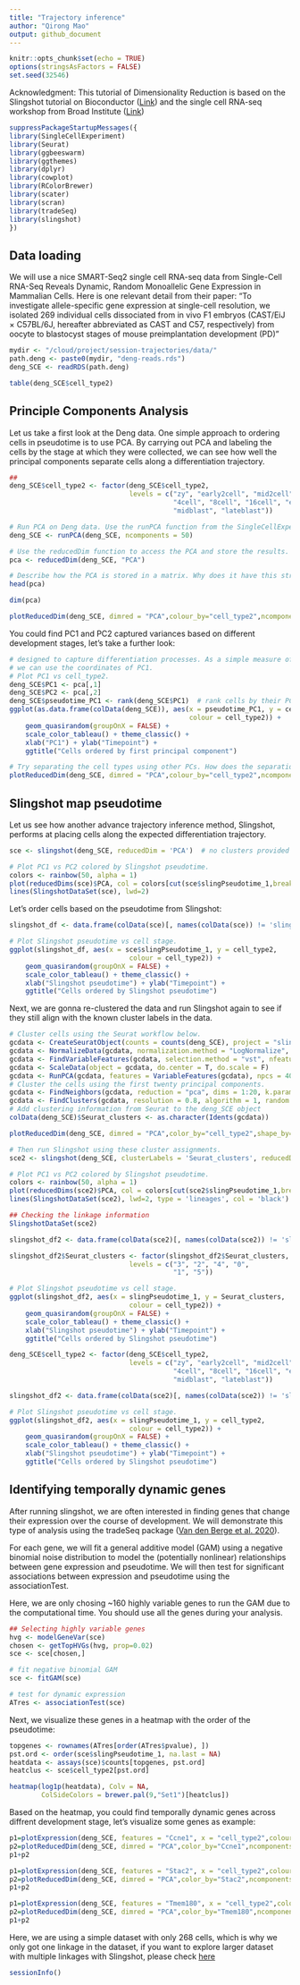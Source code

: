 ```yaml
---
title: "Trajectory inference"
author: "Qirong Mao"
output: github_document
---
```


```r
knitr::opts_chunk$set(echo = TRUE)
options(stringsAsFactors = FALSE)
set.seed(32546)
```

Acknowledgment: This tutorial of Dimensionality Reduction is based on the Slingshot tutorial on Bioconductor ([Link](https://bioconductor.org/packages/devel/bioc/vignettes/slingshot/inst/doc/vignette.html))
and the single cell RNA-seq workshop from Broad Institute ([Link](https://broadinstitute.github.io/2020_scWorkshop/trajectory-analysis.html))


```r
suppressPackageStartupMessages({
library(SingleCellExperiment)
library(Seurat)
library(ggbeeswarm)
library(ggthemes)
library(dplyr)
library(cowplot)
library(RColorBrewer)
library(scater)
library(scran)
library(tradeSeq)
library(slingshot)
})
```

## Data loading

We will use a nice SMART-Seq2 single cell RNA-seq data from Single-Cell RNA-Seq Reveals Dynamic, Random Monoallelic Gene Expression in Mammalian Cells. Here is one relevant detail from their paper: “To investigate allele-specific gene expression at single-cell resolution, we isolated 269 individual cells dissociated from in vivo F1 embryos (CAST/EiJ × C57BL/6J, hereafter abbreviated as CAST and C57, respectively) from oocyte to blastocyst stages of mouse preimplantation development (PD)”

```r
mydir <- "/cloud/project/session-trajectories/data/"
path.deng <- paste0(mydir, "deng-reads.rds")
deng_SCE <- readRDS(path.deng)
```


```r
table(deng_SCE$cell_type2)
```

## Principle Components Analysis

Let us take a first look at the Deng data. One simple approach to ordering cells in pseudotime is to use PCA. By carrying out PCA and labeling the cells by the stage at which they were collected, we can see how well the principal components separate cells along a differentiation trajectory.

```r
##
deng_SCE$cell_type2 <- factor(deng_SCE$cell_type2,
                              levels = c("zy", "early2cell", "mid2cell", "late2cell", 
                                         "4cell", "8cell", "16cell", "earlyblast",
                                         "midblast", "lateblast"))
```

```r
# Run PCA on Deng data. Use the runPCA function from the SingleCellExperiment package.
deng_SCE <- runPCA(deng_SCE, ncomponents = 50)

# Use the reducedDim function to access the PCA and store the results. 
pca <- reducedDim(deng_SCE, "PCA")

# Describe how the PCA is stored in a matrix. Why does it have this structure?
head(pca)
```

```r
dim(pca)
```



```r
plotReducedDim(deng_SCE, dimred = "PCA",colour_by="cell_type2",ncomponents = (1:2))
```

You could find PC1 and PC2 captured variances based on different development stages, let's take a further look:

```r
# designed to capture differentiation processes. As a simple measure of pseudotime 
# we can use the coordinates of PC1.
# Plot PC1 vs cell_type2. 
deng_SCE$PC1 <- pca[,1]
deng_SCE$PC2 <- pca[,2]
deng_SCE$pseudotime_PC1 <- rank(deng_SCE$PC1)  # rank cells by their PC1 score
ggplot(as.data.frame(colData(deng_SCE)), aes(x = pseudotime_PC1, y = cell_type2, 
                                             colour = cell_type2)) +
    geom_quasirandom(groupOnX = FALSE) +
    scale_color_tableau() + theme_classic() +
    xlab("PC1") + ylab("Timepoint") +
    ggtitle("Cells ordered by first principal component")
```

```r
# Try separating the cell types using other PCs. How does the separation look?
plotReducedDim(deng_SCE, dimred = "PCA",colour_by="cell_type2",ncomponents = (2:3))
```


## Slingshot map pseudotime

Let us see how another advance trajectory inference method, Slingshot, performs at placing cells along the expected differentiation trajectory.

```r
sce <- slingshot(deng_SCE, reducedDim = 'PCA')  # no clusters provided
```




```r
# Plot PC1 vs PC2 colored by Slingshot pseudotime.
colors <- rainbow(50, alpha = 1)
plot(reducedDims(sce)$PCA, col = colors[cut(sce$slingPseudotime_1,breaks=50)], pch=16, asp = 1)
lines(SlingshotDataSet(sce), lwd=2)

```
Let's order cells based on the pseudotime from Slingshot:

```r

slingshot_df <- data.frame(colData(sce)[, names(colData(sce)) != 'slingshot', drop=FALSE])

# Plot Slingshot pseudotime vs cell stage. 
ggplot(slingshot_df, aes(x = sce$slingPseudotime_1, y = cell_type2, 
                              colour = cell_type2)) +
    geom_quasirandom(groupOnX = FALSE) +
    scale_color_tableau() + theme_classic() +
    xlab("Slingshot pseudotime") + ylab("Timepoint") +
    ggtitle("Cells ordered by Slingshot pseudotime")

```

Next, we are gonna re-clustered the data and run Slingshot again to see if they still align with the known cluster labels in the data.

```r
# Cluster cells using the Seurat workflow below.
gcdata <- CreateSeuratObject(counts = counts(deng_SCE), project = "slingshot")
gcdata <- NormalizeData(gcdata, normalization.method = "LogNormalize", scale.factor = 10000)
gcdata <- FindVariableFeatures(gcdata, selection.method = "vst", nfeatures = 2000)
gcdata <- ScaleData(object = gcdata, do.center = T, do.scale = F)
gcdata <- RunPCA(gcdata, features = VariableFeatures(gcdata), npcs = 40, ndims.print = 1:5, nfeatures.print = 5)
# Cluster the cells using the first twenty principal components.
gcdata <- FindNeighbors(gcdata, reduction = "pca", dims = 1:20, k.param = 20)
gcdata <- FindClusters(gcdata, resolution = 0.8, algorithm = 1, random.seed = 100)
# Add clustering information from Seurat to the deng_SCE object
colData(deng_SCE)$Seurat_clusters <- as.character(Idents(gcdata))
```


```r
plotReducedDim(deng_SCE, dimred = "PCA",color_by="cell_type2",shape_by="Seurat_clusters",ncomponents = (1:2))
```


```r
# Then run Slingshot using these cluster assignments.
sce2 <- slingshot(deng_SCE, clusterLabels = 'Seurat_clusters', reducedDim = 'PCA')

# Plot PC1 vs PC2 colored by Slingshot pseudotime.
colors <- rainbow(50, alpha = 1)
plot(reducedDims(sce2)$PCA, col = colors[cut(sce2$slingPseudotime_1,breaks=50)], pch=16, asp = 1)
lines(SlingshotDataSet(sce2), lwd=2, type = 'lineages', col = 'black')
```


```r
## Checking the linkage information
SlingshotDataSet(sce2)
```



```r
slingshot_df2 <- data.frame(colData(sce2)[, names(colData(sce2)) != 'slingshot', drop=FALSE])

slingshot_df2$Seurat_clusters <- factor(slingshot_df2$Seurat_clusters,
                              levels = c("3", "2", "4", "0", 
                                         "1", "5"))

# Plot Slingshot pseudotime vs cell stage. 
ggplot(slingshot_df2, aes(x = slingPseudotime_1, y = Seurat_clusters, 
                              colour = cell_type2)) +
    geom_quasirandom(groupOnX = FALSE) +
    scale_color_tableau() + theme_classic() +
    xlab("Slingshot pseudotime") + ylab("Timepoint") +
    ggtitle("Cells ordered by Slingshot pseudotime")
```


```r

deng_SCE$cell_type2 <- factor(deng_SCE$cell_type2,
                              levels = c("zy", "early2cell", "mid2cell", "late2cell", 
                                         "4cell", "8cell", "16cell", "earlyblast",
                                         "midblast", "lateblast"))

slingshot_df2 <- data.frame(colData(sce2)[, names(colData(sce2)) != 'slingshot', drop=FALSE])

# Plot Slingshot pseudotime vs cell stage. 
ggplot(slingshot_df2, aes(x = slingPseudotime_1, y = cell_type2, 
                              colour = cell_type2)) +
    geom_quasirandom(groupOnX = FALSE) +
    scale_color_tableau() + theme_classic() +
    xlab("Slingshot pseudotime") + ylab("Timepoint") +
    ggtitle("Cells ordered by Slingshot pseudotime")
```



## Identifying temporally dynamic genes

After running slingshot, we are often interested in finding genes that change their expression over the course of development. We will demonstrate this type of analysis using the tradeSeq package ([Van den Berge et al. 2020](https://www.nature.com/articles/s41467-020-14766-3)).

For each gene, we will fit a general additive model (GAM) using a negative binomial noise distribution to model the (potentially nonlinear) relationships between gene expression and pseudotime. We will then test for significant associations between expression and pseudotime using the associationTest.

Here, we are only chosing ~160 highly variable genes to run the GAM due to the computational time. You should use all the genes during your analysis.

```r
## Selecting highly variable genes
hvg <- modelGeneVar(sce)
chosen <- getTopHVGs(hvg, prop=0.02)
sce <- sce[chosen,]

# fit negative binomial GAM
sce <- fitGAM(sce)

# test for dynamic expression
ATres <- associationTest(sce)
```


Next, we visualize these genes in a heatmap with the order of the pseudotime:

```r
topgenes <- rownames(ATres[order(ATres$pvalue), ])
pst.ord <- order(sce$slingPseudotime_1, na.last = NA)
heatdata <- assays(sce)$counts[topgenes, pst.ord]
heatclus <- sce$cell_type2[pst.ord]

heatmap(log1p(heatdata), Colv = NA,
        ColSideColors = brewer.pal(9,"Set1")[heatclus])
```

Based on the heatmap, you could find temporally dynamic genes across diffrent development stage, let's visualize some genes as example:

```r
p1=plotExpression(deng_SCE, features = "Ccne1", x = "cell_type2",colour_by="cell_type2",exprs_values = "logcounts") + theme(axis.text.x = element_text(angle = 45, hjust = 1))
p2=plotReducedDim(deng_SCE, dimred = "PCA",color_by="Ccne1",ncomponents = (1:2))
p1+p2
```

```r
p1=plotExpression(deng_SCE, features = "Stac2", x = "cell_type2",colour_by="cell_type2",exprs_values = "logcounts") + theme(axis.text.x = element_text(angle = 45, hjust = 1))
p2=plotReducedDim(deng_SCE, dimred = "PCA",color_by="Stac2",ncomponents = (1:2))
p1+p2
```

```r
p1=plotExpression(deng_SCE, features = "Tmem180", x = "cell_type2",colour_by="cell_type2",exprs_values = "logcounts") + theme(axis.text.x = element_text(angle = 45, hjust = 1))
p2=plotReducedDim(deng_SCE, dimred = "PCA",color_by="Tmem180",ncomponents = (1:2))
p1+p2
```
Here, we are using a simple dataset with only 268 cells, which is why we only got one linkage in the dataset, if you want to explore larger dataset with multiple linkages with Slingshot, please check [here](https://nbisweden.github.io/workshop-scRNAseq/labs/trajectory/slingshot.html)


```r
sessionInfo()
```

